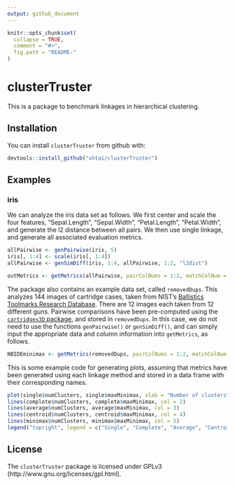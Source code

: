 ```yaml
---
output: github_document
---
```


<!-- README.md is generated from README.Rmd. Please edit that file -->

```r
knitr::opts_chunk$set(
  collapse = TRUE,
  comment = "#>",
  fig.path = "README-"
)
```

# clusterTruster

This is a package to benchmark linkages in hierarchical clustering.

## Installation

You can install `clusterTruster` from github with:

```r
devtools::install_github("xhtai/clusterTruster")
```

## Examples
### iris
We can analyze the iris data set as follows. We first center and scale the four features, "Sepal.Length", "Sepal.Width", "Petal.Length", "Petal.Width", and generate the l2 distance between all pairs. We then use single linkage, and generate all associated evaluation metrics.

```r
allPairwise <- genPairwise(iris, 5)
iris[, 1:4] <- scale(iris[, 1:4])
allPairwise <- genSimDiff(iris, 1:4, allPairwise, 1:2, "l2dist")

outMetrics <- getMetrics(allPairwise, pairColNums = 1:2, matchColNum = 3, distSimCol = "l2dist", linkage = "single")
```

The package also contains an example data set, called `removedDups`. This analyzes 144 images of cartridge cases, taken from NIST's [Ballistics Toolmarks Research Database](https://tsapps.nist.gov/NRBTD). There are 12 images each taken from 12 different guns. Pairwise comparisons have been pre-computed using the [`cartridges3D` package](https://github.com/xhtai/cartridges3D), and stored in `removedDups`. In this case, we do not need to use the functions `genPairwise()` or `genSimDiff()`, and can simply input the appropriate data and column information into `getMetrics`, as follows.

```r
NBIDEminimax <- getMetrics(removedDups, pairColNums = 1:2, matchColNum = "match", distSimCol = "corrMax", linkage = "minimax", dist = FALSE) 
```

This is some example code for generating plots, assuming that metrics have been generated using each linkage method and stored in a data frame with their corresponding names.

```r
plot(single$numClusters, single$maxMinimax, xlab = "Number of clusters", ylab = "Max minimax radius", main = "Max minimax radius", type = "l")
lines(complete$numClusters, complete$maxMinimax, col = 2)
lines(average$numClusters, average$maxMinimax, col = 3)
lines(centroid$numClusters, centroid$maxMinimax, col = 4)
lines(minimax$numClusters, minimax$maxMinimax, col = 5)
legend("topright", legend = c("Single", "Complete", "Average", "Centroid", "Minimax"), col = 1:5, lty = c(1, 1, 1, 1, 1))
```

## License
The `clusterTruster` package is licensed under GPLv3 (http://www.gnu.org/licenses/gpl.html).


